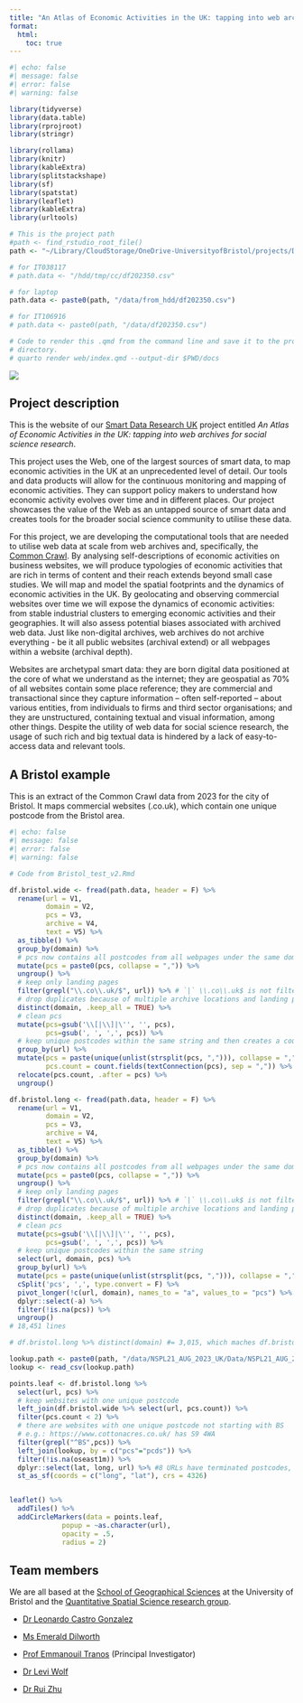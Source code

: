 ```yaml
---
title: "An Atlas of Economic Activities in the UK: tapping into web archives for social science research"
format:
  html:
    toc: true
---
```


```r
#| echo: false
#| message: false
#| error: false
#| warning: false

library(tidyverse)
library(data.table)
library(rprojroot)
library(stringr)

library(rollama)
library(knitr)
library(kableExtra)
library(splitstackshape) 
library(sf)
library(spatstat)
library(leaflet)
library(kableExtra)
library(urltools)

# This is the project path
#path <- find_rstudio_root_file()
path <- "~/Library/CloudStorage/OneDrive-UniversityofBristol/projects/DFA"

# for IT038117
# path.data <- "/hdd/tmp/cc/df202350.csv"

# for laptop
path.data <- paste0(path, "/data/from_hdd/df202350.csv")

# for IT106916
# path.data <- paste0(path, "/data/df202350.csv")

# Code to render this .qmd from the command line and save it to the project
# directory.
# quarto render web/index.qmd --output-dir $PWD/docs
```

![](images/London_data_week.jpeg)

## Project description

This is the website of our [Smart Data Research UK](https://www.sdruk.ukri.org/2024/05/21/funding-new-smart-data-research/) project entitled *An Atlas of Economic Activities in the UK: tapping into web archives for social science research*.

This project uses the Web, one of the largest sources of smart data, to map economic activities in the UK at an unprecedented level of detail. Our tools and data products will allow for the continuous monitoring and mapping of economic activities. They can support policy makers to understand how economic activity evolves over time and in different places. Our project showcases the value of the Web as an untapped source of smart data and creates tools for the broader social science community to utilise these data. 

For this project, we are developing the computational tools that are needed to utilise web data at scale from web archives and, specifically, the [Common Crawl](https://commoncrawl.org/). By analysing self-descriptions of economic activities on business websites, we will produce typologies of economic activities that are rich in terms of content and their reach extends beyond small case studies. We will map and model the spatial footprints and the dynamics of economic activities in the UK. By geolocating and observing commercial websites over time we will expose the dynamics of economic activities: from stable industrial clusters to emerging economic activities and their geographies. It will also assess potential biases associated with archived web data. Just like non-digital archives, web archives do not archive everything - be it all public websites (archival extend) or all webpages within a website (archival depth).

Websites are archetypal smart data: they are born digital data positioned at the core of what we understand as the internet; they are geospatial as 70% of all websites contain some place reference; they are commercial and transactional since they capture information -- often self-reported -- about various entities, from individuals to firms and third sector organisations; and they are unstructured, containing textual and visual information, among other things. Despite the utility of web data for social science research, the usage of such rich and big textual data is hindered by a lack of easy-to-access data and relevant tools.

## A Bristol example

This is an extract of the Common Crawl data from 2023 for the city of Bristol. It maps commercial websites (.co.uk), which contain one unique postcode from the Bristol area.

```r
#| echo: false
#| message: false
#| error: false
#| warning: false

# Code from Bristol_test_v2.Rmd

df.bristol.wide <- fread(path.data, header = F) %>% 
  rename(url = V1,
         domain = V2,
         pcs = V3,
         archive = V4,
         text = V5) %>% 
  as_tibble() %>% 
  group_by(domain) %>% 
  # pcs now contains all postcodes from all webpages under the same domain
  mutate(pcs = paste0(pcs, collapse = ",")) %>% 
  ungroup() %>% 
  # keep only landing pages
  filter(grepl("\\.co\\.uk/$", url)) %>% # `|` \\.co\\.uk$ is not filtered out
  # drop duplicates because of multiple archive locations and landing page duplicates (both http and https)
  distinct(domain, .keep_all = TRUE) %>% 
  # clean pcs
  mutate(pcs=gsub('\\[|\\]|\'', '', pcs),
         pcs=gsub(', ', ',', pcs)) %>% 
  # keep unique postcodes within the same string and then creates a count
  group_by(url) %>% 
  mutate(pcs = paste(unique(unlist(strsplit(pcs, ","))), collapse = ","),
         pcs.count = count.fields(textConnection(pcs), sep = ",")) %>% 
  relocate(pcs.count, .after = pcs) %>% 
  ungroup()

df.bristol.long <- fread(path.data, header = F) %>% 
  rename(url = V1,
         domain = V2,
         pcs = V3,
         archive = V4,
         text = V5) %>% 
  as_tibble() %>% 
  group_by(domain) %>% 
  # pcs now contains all postcodes from all webpages under the same domain
  mutate(pcs = paste0(pcs, collapse = ",")) %>% 
  ungroup() %>% 
  # keep only landing pages
  filter(grepl("\\.co\\.uk/$", url)) %>% # `|` \\.co\\.uk$ is not filtered out
  # drop duplicates because of multiple archive locations and landing page duplicates (both http and https)
  distinct(domain, .keep_all = TRUE) %>% 
  # clean pcs
  mutate(pcs=gsub('\\[|\\]|\'', '', pcs),
         pcs=gsub(', ', ',', pcs)) %>% 
  # keep unique postcodes within the same string
  select(url, domain, pcs) %>% 
  group_by(url) %>% 
  mutate(pcs = paste(unique(unlist(strsplit(pcs, ","))), collapse = ",")) %>% 
  cSplit('pcs', ',', type.convert = F) %>% 
  pivot_longer(!c(url, domain), names_to = "a", values_to = "pcs") %>% 
  dplyr::select(-a) %>%
  filter(!is.na(pcs)) %>% 
  ungroup()
# 18,451 lines           

# df.bristol.long %>% distinct(domain) #= 3,015, which maches df.bristol.wide 

lookup.path <- paste0(path, "/data/NSPL21_AUG_2023_UK/Data/NSPL21_AUG_2023_UK.csv")
lookup <- read_csv(lookup.path)

points.leaf <- df.bristol.long %>% 
  select(url, pcs) %>% 
  # keep websites with one unique postcode
  left_join(df.bristol.wide %>% select(url, pcs.count)) %>% 
  filter(pcs.count < 2) %>% 
  # there are websites with one unique postcode not starting with BS
  # e.g.: https://www.cottonacres.co.uk/ has S9 4WA 
  filter(grepl("^BS",pcs)) %>%   
  left_join(lookup, by = c("pcs"="pcds")) %>% 
  filter(!is.na(oseast1m)) %>%
  dplyr::select(lat, long, url) %>% #8 URLs have terminated postcodes, 677 in Channel Islands
  st_as_sf(coords = c("long", "lat"), crs = 4326) 


leaflet() %>%
  addTiles() %>%
  addCircleMarkers(data = points.leaf,
             popup = ~as.character(url),
             opacity = .5,
             radius = 2)
```
## Team members

We are all based at the [School of Geographical Sciences](https://www.bristol.ac.uk/geography/) at the University of Bristol and the [Quantitative Spatial Science research group](https://quss.blogs.bristol.ac.uk/).

- [Dr Leonardo Castro Gonzalez](https://leonardocastro.github.io/)

- [Ms Emerald Dilworth](https://www.linkedin.com/in/emeralddilworth/?originalSubdomain=uk)

- [Prof Emmanouil Tranos](https://etranos.info/) (Principal Investigator)

- [Dr Levi Wolf](https://www.bristol.ac.uk/geography/people/levi-wolf/overview.html)

- [Dr Rui Zhu](https://www.bristol.ac.uk/geography/people/rui-zhu/overview.html)


<!-- <iframe src="https://uob-my.sharepoint.com/personal/nw19521_bristol_ac_uk/_layouts/15/Doc.aspx?sourcedoc={d48f9f47-e539-4849-98f9-e5e53cef0d44}&amp;action=embedview&amp;wdAr=1.7777777777777777" width="476px" height="288px" frameborder="0"></iframe> -->

 

<!-- The project will deliver a data product, a dynamic inventory of commercial websites, including their URLs, timestamps, associated geolocations and typologies of economic activities - the Atlas of Economic Activities in the UK. We will design our code so that it can incorporate past and future versions of the CC data. Due to the UK legislation, we cannot openly provide the web data and text we will mine from the CC. Instead, the data product will include a workflow to the CC for other researchers to mine the content of archived websites of interest. We will collaborate with the Consumer Data Research Centre (CDRC) to produce an interactive visualisation (web map). The Atlas does not aim to replace SIC codes, but instead to complement them by providing a dynamic and flexible typology economic of activities. Researchers and policy makers interested in the distribution and evolution of economic activities will directly benefit as they will obtain a detailed understanding of the (co)location of economic activities even at the building level and over time. -->

<!-- We will openly disseminate the code we will develop in a small library and reproducible notebooks. We expect our tools to be used by other researchers (1) interested in business-related questions who will directly use our code to mine commercial websites, e.g. for tracing R&D and innovation activities; and (2) who want to analyse other subsets of the web such as UK governmental websites (.gov.uk) or other country code top-level domain (ccTLD - .de) to answer substantive questions within their research domains. -->
